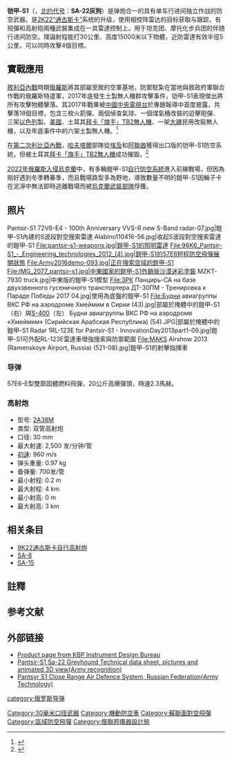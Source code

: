 {{expand|time=2014-01-17T16:40:43+00:00}}
{{Infobox weapon
|name= 铠甲-S1<br />{{lang|ru|Панцирь-С1}}<br /><small>[[北约代号|北约代号]]: SA-22 "灰狗"</small>
|image= [[File:Bronnitsy_-_01_-_Pantsir-S1_SAM.jpg|300px]]<br />[[File:Pantsir-S1_SAM_at_Engineering_Technologies_2012.jpg|300px]]
|image_size= 
|caption= 铠甲-S1 8x8 轮式卡玛兹-6560运输-起竖-发射-雷达综合战斗车與铠甲-S1履帶式运输-起竖-发射-雷達自行防空飛彈系統
|origin= {{flagcountry|Russia}}
|type= 輪式、履帶式自行彈炮合一防空系統
<!-- Type selection -->
|is_ranged=
|is_bladed=
|is_explosive=
|is_artillery=
|is_vehicle=yes
|is_missile=
|is_UK=yes
<!-- Service history -->
|service= 2003年－现在
|used_by= 
<!-- Production history -->
|designer= [[机械设计局|图拉仪器设计局]]（即OKB-16）<ref name="JANES KBP">{{Cite web|url=http://search.janes.com/Search/documentView.do?docId=/content1/janesdata/yb/jlad/00010588.htm@current&pageSelected=allJanes&keyword=pantsir&backPath=http://search.janes.com/Search&Prod_Name=JLAD&|title=KBP Instrument Design Bureau|accessdate=2009-07-19|publisher=Jane's|year=2009|work=Jane's Land-Based Air Defence}}{{dead link|date=2018年1月 |bot=InternetArchiveBot |fix-attempted=yes }}</ref>
|design_date= 1994年
|manufacturer= 
|unit_cost= 1,315万<ref>{{Cite web |url=http://www.interfax.ru/society/txt.asp?id=129268 |title=Interfax.ru |accessdate=2014-01-17 |archive-date=2012-03-10 |archive-url=https://web.archive.org/web/20120310050056/http://www.interfax.ru/society/txt.asp?id=129268 |dead-url=no }}</ref>－1,467万<ref>[http://newvesti.ru/1428-alzhir-zakupil-v-rossii-38-zenitnyx-kompleksov-pancir-s1.html Newvesti.ru] {{webarchive|url=https://web.archive.org/web/20110823061102/http://newvesti.ru/1428-alzhir-zakupil-v-rossii-38-zenitnyx-kompleksov-pancir-s1.html |date=2011-08-23 }}</ref>美元（出口）
|production_date= 2008年
|number= 
|variants= 铠甲-S（原型），铠甲-S1，铠甲-S1-O（或铠甲-S1E）
<!-- General specifications -->
|spec_label= 铠甲-S1
|weight= 
|length= 
|part_length= 
|width= 
|height= 
|diameter=
|crew= 3
<!-- Vehicle/missile specifications -->
|armour=
|primary_armament= 57E6, 57E6-E
|secondary_armament= 两套[[2A38雙管高射炮|2A38M]] 30毫米高射炮 
|engine= 
|engine_power= 
|pw_ratio=
|transmission=
|payload_capacity=
|suspension=
|clearance= 
|wingspan=
|propellant=
|fuel_capacity=
|vehicle_range= 
|ceiling=
|altitude=
|boost=
|speed=  
|guidance=
|steering=
|accuracy=
|launch_platform=
|transport= 
}}

'''铠甲-S1'''（{{lang-ru|Панцирь-С1}}，[[北约代号|北约代号]]：'''SA-22灰狗'''）是弹炮合一的具有单车行进间独立作战的防空武器。是[[2K22通古斯卡自行高射炮|2K22“通古斯卡”]]系统的升级，使用相控阵雷达的目标获取与跟踪，有飛彈和高射砲兩種武裝集成在一具雷達控制上。用于坦克团、摩托化步兵团的伴随行进间防空。理論射程能打30公里、高度15000米以下物體，近防雷達有效半徑5公里，可以同時攻擊4個目標。

==實戰應用==
[[敘利亞內戰|敘利亞內戰]]時期[[俄羅斯|俄羅斯]]將其部屬至敘的空軍基地，防禦駐紮在當地與敘政府軍聯合作戰的俄羅斯特遣軍，2017年底發生土製無人機群攻擊事件，铠甲-S1表現傑出將所有攻擊物體擊落。其2017年戰果被[[中國中央電視台|中國中央電視台]]於專題報導中首度披露，共擊落18個目標，包含三枚火箭彈、兩個偵查氣球、一個煤氣桶改裝的迫擊砲彈、三架[[以色列|以色列]]製{{tsl|en|IAI Heron|蒼鷺無人機}}、[[美國|美國]]{{tsl|en|Boeing Insitu RQ-21 Blackjack|RQ-21無人機}}、土耳其[[拜卡「旗手」TB2無人機|拜卡「旗手」TB2無人機]]、一架[[大疆|大疆]]民用改裝無人機，以及年底事件中的六架土製無人機。<ref>{{Cite web |url=https://www.youtube.com/watch?v=YLwd4kygVJc |title=央視官方頻道-敘利亞無人機事件 |accessdate=2018-01-23 |archive-date=2019-07-01 |archive-url=https://web.archive.org/web/20190701190824/https://www.youtube.com/watch?v=YLwd4kygVJc |dead-url=no }}</ref>

在[[第二次利比亞內戰|第二次利比亞內戰]]，[[哈利法·贝加斯姆·哈夫塔尔|哈夫塔爾]]部隊從[[埃及|埃及]]和[[阿聯酋|阿聯酋]]獲得出口版的铠甲-S1防空系統，但被土耳其[[拜卡「旗手」TB2無人機|拜卡「旗手」TB2無人機]]成功摧毁。<ref>{{Cite news |url=http://sputniknews.cn/military/202006281031708866/ |title=阿纳多卢通讯社：俄已向利比亚调遣11套新型“铠甲-S1”防空导弹系统 |publisher=俄羅斯衛星通訊社 |date=2020-06-28 |accessdate=2020-07-02 |archive-date=2020-07-02 |archive-url=https://web.archive.org/web/20200702035702/http://sputniknews.cn/military/202006281031708866/ |dead-url=no }}</ref>

[[2022年俄羅斯入侵烏克蘭|2022年俄羅斯入侵烏克蘭]]中，有多輛鎧甲-S1[[自行防空系統|自行防空系統]]進入前線戰場，但因為剛好遇到冬季轉春季，而且戰場路型多為野地，導致數量不明的鎧甲-S1因輪子卡在泥濘中無法即時逃離戰場而被[[烏克蘭武裝部隊|烏克蘭武裝部隊]]俘獲。

==照片==
<gallery>
Pantsir-S1 72V6-E4 - 100th Anniversary VVS-R new S-Band radar-07.jpg|鎧甲-S1內建的S波段對空搜索雷達
Alabino110416-56.jpg|收起S波段對空搜索雷達的鎧甲-S1
File:pantsir-s1-weapons.jpg|鎧甲-S1的照明雷達
File:96K6_Pantsir-S1_-_Engineering_technologies_2012_(4).jpg|鎧甲-S1的57E6短程防空飛彈展開狀態
File:Army2016demo-093.jpg|正在搜索空域的鎧甲-S1
File:IMG_2077_pantsir-s1.jpg|中東國家的鎧甲-S1外銷版沙漠迷彩塗裝
MZKT-7930 truck.jpg|中東版的鎧甲-S1模型
File:ЗРК Панцирь-СА на базе двухзвенного гусеничного транспортера ДТ-30ПМ - Тренировка к Параде Победы 2017 04.jpg|使用{{tsl|en|Vityaz (ATV)|DT-30全地形車}}為底盤的鎧甲-S1
File:Будни авиагруппы ВКС РФ на аэродроме Хмеймим в Сирии (43).jpg|部屬於掩體中的鎧甲-S1（右）與[[S-400|S-400]]（左）
Будни авиагруппы ВКС РФ на аэродроме «Хмеймим» (Сирийская Арабская Республика) (54).JPG|部屬於掩體中的鎧甲-S1
Radar 1RL-123E for Pantsir-S1 - InnovationDay2013part1-09.jpg|鎧甲-S1可外配RL-123E雷達車增強搜索與防禦範圍
File:MAKS Airshow 2013 (Ramenskoye Airport, Russia) (521-08).jpg|鎧甲-S1的射擊指揮車
</gallery>

===导弹===
57E6-E型雙節固體燃料飛彈，20公斤高爆彈頭，時速2.3馬赫。
{{Infobox Weapon
|name= 57E6
|image= Image:Pantsir-S1 missile maks2009.jpg
|image_size= 35px
|caption= 
|origin= {{flagcountry|Russia}}
|type= [[地对空导弹|地对空导弹]]
<!-- Type selection -->
|is_ranged=
|is_bladed=
|is_explosive=
|is_artillery=
|is_vehicle=
|is_missile=yes
|is_UK=yes
<!-- Service history -->
|service= 
|used_by= 
<!-- Production history -->
|designer= 
|design_date=
|manufacturer=
|unit_cost=
|production_date=
|number= 
|variants= 57E6, 57E6-E,<ref name="Janes-lad" /> 57E6Y<ref name="Janes-sws">{{cite web |url=http://www8.janes.com/Search/documentView.do?docId=/content1/janesdata/binder/jsws/jsws0185.htm |title=Tunguska/Pantsir-S1 (SA-19 'Grison') |accessdate=2008-08-20 |date=2008-02-13 |publisher=[[Jane's_Information_Group|Jane's Information Group]] }}</ref>
<!-- General specifications -->
|spec_label= 57E6-E<ref name="Janes-lad">{{cite web |url=http://www8.janes.com/Search/documentView.do?docId=/content1/janesdata/yb/jlad/jlad0114.htm |title=KBP Instrument Design Bureau 96K6 Pantsyr-S1 self-propelled air-defence system |accessdate=2008-08-20 |date=2008-04-02 |publisher=[[Jane's_Information_Group|Jane's Information Group]] }}</ref>
|weight= 90 kg
|length= 3.2 m
|part_length= 
|width= 
|height= 
|diameter=0.17 m 
|crew=
<!-- Explosive specifications --> 
|filling= 破片彈
|filling_weight= 20 kg
|detonation= 碰炸+近炸 
|yield=
<!-- Vehicle/missile specifications -->
|armour=
|primary_armament=
|secondary_armament=
|engine=
|engine_power=
|pw_ratio=
|transmission=
|payload_capacity=
|suspension=
|clearance=
|wingspan=
|propellant= [[固体火箭|固体火箭]]
|fuel_capacity=
|vehicle_range= {{convert|20|km|mi}}
|ceiling=
|altitude= {{convert|15000|m|ft}}
|boost= 2 s
|speed= 782 m/s
|guidance= 
|steering= 
|accuracy= 
|launch_platform=  
|transport= 
}}

===高射炮===
* 型号: [[2A38雙管高射炮|2A38M]]
* 类型: 双管高射炮
* 口径: 30 mm
* 最大射速: 2,500 发/分钟/管
* [[槍口初速|初速]]: 960 m/s
* 弹头重量: 0.97 kg
* 备弹量: 700发/管
* 最小射程: 0.2 m
* 最大射程: 4 km
* 最小射高: 0 m 
* 最大射高: 3 km

== 相关条目 ==
* [[9K22通古斯卡自行高射炮|9K22通古斯卡自行高射炮]]
* [[SA-8|SA-8]]
* [[SA-15|SA-15]]

==註釋==
==参考文献==
{{Reflist}}
 
== 外部链接 ==
{{Commons category|Pantsir-S1}}
*[https://web.archive.org/web/20120704202349/http://www.kbptula.ru/eng/zencom/panz.htm Product page from KBP Instrument Design Bureau]
*[http://www.armyrecognition.com/russia_russian_missile_system_vehicle_uk/pantsir_pantsyr_s1_sa-22_greyhound_air_defense_missile_gun_system_technical_data_sheet_specification.html Pantsir-S1 Sa-22 Greyhound Technical data sheet, pictures and animated 3D view(Army recognition)] {{Wayback|url=http://www.armyrecognition.com/russia_russian_missile_system_vehicle_uk/pantsir_pantsyr_s1_sa-22_greyhound_air_defense_missile_gun_system_technical_data_sheet_specification.html |date=20131121092336 }}
*[http://www.army-technology.com/projects/pantsyr/ Pantsyr S1 Close Range Air Defence System, Russian Federation(Army Technology)] {{Wayback|url=http://www.army-technology.com/projects/pantsyr/ |date=20131216231820 }}
{{Russian and Soviet missiles|SAM}}

[[Category:30毫米口径武器|Category:30毫米口径武器]]
[[Category:機動防空車|Category:機動防空車]]
[[Category:蘇聯面對空飛彈|Category:蘇聯面對空飛彈]]
[[category:俄罗斯导弹|category:俄罗斯导弹]]
[[Category:區域防空飛彈|Category:區域防空飛彈]]
[[Category:俄聯邦儀器設計局|Category:俄聯邦儀器設計局]]